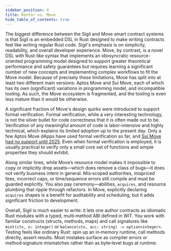 ```yaml
---
sidebar_position: 4
title: Kontor vs. Move
hide_table_of_contents: true
---
```


The biggest difference between the Sigil and Move smart contract systems is that Sigil is an embedded DSL in Rust designed to make writing contracts feel like writing regular Rust code. Sigil's emphasis is on simplicity, readability, and overall developer experience. Move, by contrast, is a novel DSL with Rust-like syntax that implements an idiosyncratic resource-oriented programming model designed to support greater theoretical performance and safety guarantees but requires learning a significant number of new concepts and implementing complex workflows to fit the Move model. Because of precisely these limitations, Move has split into at least two different main versions: Aptos Move and Sui Move, each of which has its own (significant) variations in programming model, and incompatible tooling. As such, the Move ecosystem is fragmented, and the tooling is even less mature than it would be otherwise.

A significant fraction of Move's design quirks were introduced to support formal verification. Formal verification, while a very interesting technology, is not the silver bullet for code correctness that it is often made out to be. Verification of any meaningful amount of code is labor-intensive and highly technical, which explains its limited adoption up to the present day. Only a few Aptos Move dApps have used formal verification so far, and [Sui Move had no support until 2025](https://blog.sui.io/asymptotic-move-prover-formal-verification/). Even when formal verification is employed, it is usually practical to verify only a small core set of functions and simple properties they should exhibit.

Along similar lines, while Move’s resource model makes it impossible to copy or implicitly drop assets—which does remove a class of bugs—it does not verify business intent in general. Mis‑scoped authorities, mispriced fees, incorrect caps, or time/sequence errors still compile and must be guarded explicitly. You also pay ceremony—abilities, `acquires`, and resource plumbing that ripple through refactors. In Move, explicitly declaring `acquires` shapes is a benefit for auditability and scheduling, but it adds significant friction to development.

Overall, Sigil is much easier to write: it lets one author contracts as idiomatic Rust modules with a typed, multi‑method ABI defined in WIT. You work with familiar constructs (structs, methods, maps) and call signatures like `mint(ctx, n: integer)` or `balance(ctx, acc: string) -> option<integer>`. Testing feels like ordinary Rust: spin up an in‑memory runtime, call methods directly, assert results. Most mistakes surface as compiler errors or method‑signature mismatches rather than as byte‑level bugs at runtime.